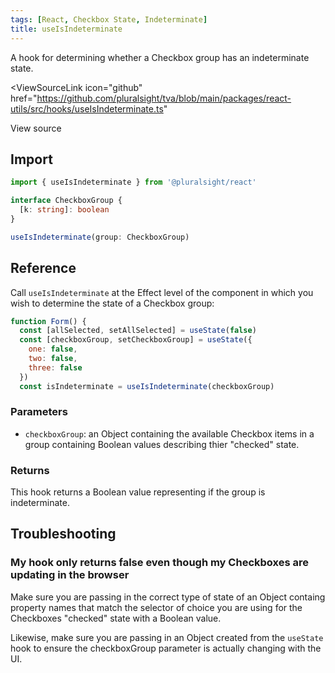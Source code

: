 ```yaml
---
tags: [React, Checkbox State, Indeterminate]
title: useIsIndeterminate
---
```



<p className="size-xxl">
  A hook for determining whether a Checkbox group has an indeterminate state.
</p>

<ViewSourceLink
  icon="github"
  href="https://github.com/pluralsight/tva/blob/main/packages/react-utils/src/hooks/useIsIndeterminate.ts"
>
  View source
</ViewSourceLink>

## Import

```javascript
import { useIsIndeterminate } from '@pluralsight/react'
```

```typescript
interface CheckboxGroup {
  [k: string]: boolean
}

useIsIndeterminate(group: CheckboxGroup)
```

## Reference

Call `useIsIndeterminate` at the Effect level of the component in which you wish to determine the state of a Checkbox group:

```jsx showLineNumbers {8}
function Form() {
  const [allSelected, setAllSelected] = useState(false)
  const [checkboxGroup, setCheckboxGroup] = useState({
    one: false,
    two: false,
    three: false
  })
  const isIndeterminate = useIsIndeterminate(checkboxGroup)
```

### Parameters

- `checkboxGroup`: an Object containing the available Checkbox items in a group containing Boolean values describing thier "checked" state.

### Returns

This hook returns a Boolean value representing if the group is indeterminate.

## Troubleshooting

### My hook only returns false even though my Checkboxes are updating in the browser

Make sure you are passing in the correct type of state of an Object containg property names that match the selector of choice you are using for the Checkboxes "checked" state with a Boolean value.

Likewise, make sure you are passing in an Object created from the `useState` hook to ensure the checkboxGroup parameter is actually changing with the UI.
